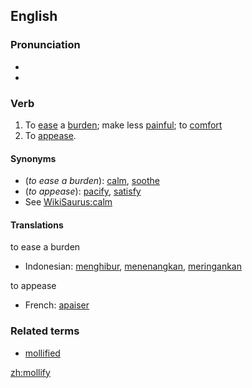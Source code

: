 ==English==

===Pronunciation===
*{{IPA|/ˈmɑːlɪfaɪ/}}
*{{audio|en-us-mollify.ogg|Audio (US)}}

===Verb===
{{en-verb|mollify|mollifies|mollified|mollifying}}

# To [[ease]] a [[burden]]; make less [[painful]]; to [[comfort]]
# To [[appease]].

====Synonyms====
*(''to ease a burden''): [[calm]], [[soothe]]
*(''to appease''): [[pacify]], [[satisfy]]
*See [[WikiSaurus:calm]]

====Translations====
;to ease a burden
{{top}}
*Indonesian: [[hibur|menghibur]], [[tenang|menenangkan]], [[ringan|meringankan]]
{{mid}}
{{bottom}}

;to appease
{{top}}
*French: [[apaiser]]
{{mid}}
{{bottom}}

===Related terms===
*[[mollified]]

[[zh:mollify]]